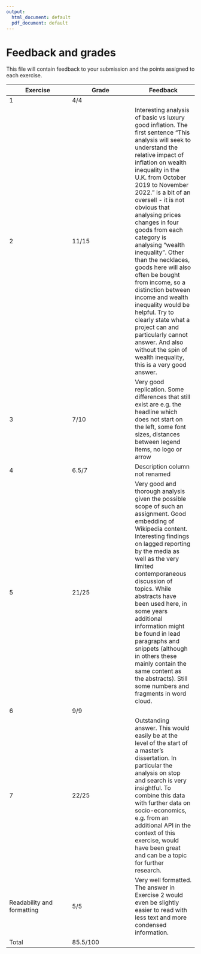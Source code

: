 ```yaml
---
output:
  html_document: default
  pdf_document: default
---
```


# Feedback and grades

This file will contain feedback to your submission and the points assigned to each exercise.

| Exercise | Grade | Feedback |
| --- | --- | --- |
| 1 | 4/4 |
| 2 | 11/15 | Interesting analysis of basic vs luxury good inflation. The first sentence "This analysis will seek to understand the relative impact of inflation on wealth inequality in the U.K. from October 2019 to November 2022." is a bit of an oversell - it is not obvious that analysing prices changes in four goods from each category is analysing "wealth inequality". Other than the necklaces, goods here will also often be bought from income, so a distinction between income and wealth inequality would be helpful. Try to clearly state what a project can and particularly cannot answer. And also without the spin of wealth inequality, this is a very good answer.
| 3 | 7/10 | Very good replication. Some differences that still exist are e.g. the headline which does not start on the left, some font sizes, distances between legend items, no logo or arrow
| 4 | 6.5/7 | Description column not renamed
| 5 | 21/25 | Very good and thorough analysis given the possible scope of such an assignment. Good embedding of Wikipedia content. Interesting findings on lagged reporting by the media as well as the very limited contemporaneous discussion of topics. While abstracts have been used here, in some years additional information might be found in lead paragraphs and snippets (although in others these mainly contain the same content as the abstracts). Still some numbers and fragments in word cloud.
| 6 | 9/9 |
| 7 | 22/25 | Outstanding answer. This would easily be at the level of the start of a master's dissertation. In particular the analysis on stop and search is very insightful. To combine this data with further data on socio-economics, e.g. from an additional API in the context of this exercise, would have been great and can be a topic for further research.
| Readability and formatting | 5/5 | Very well formatted. The answer in Exercise 2 would even be slightly easier to read with less text and more condensed information.
| Total | 85.5/100 |